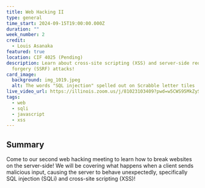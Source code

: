 ```yaml
---
title: Web Hacking II
type: general
time_start: 2024-09-15T19:00:00.000Z
duration: ""
week_number: 2
credit:
  - Louis Asanaka
featured: true
location: CIF 4025 (Pending)
description: Learn about cross-site scripting (XSS) and server-side request
  forgery (SSRF) attacks!
card_image:
  background: img_1019.jpeg
  alt: The words "SQL injection" spelled out on Scrabble letter tiles
live_video_url: https://illinois.zoom.us/j/81023103409?pwd=w5CWS95MkZySQWcHCnWlkPLoIC2x2Y.1
tags:
  - web
  - sqli
  - javascript
  - xss
---
```

## Summary

Come to our second web hacking meeting to learn how to break websites on the server-side! We will be covering what happens when a client sends malicious input, causing the server to behave unexpectedly, specifically SQL injection (SQLi) and cross-site scripting (XSS)!